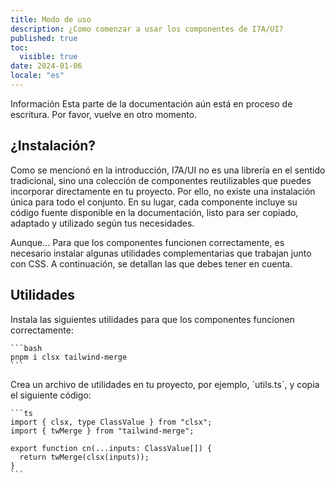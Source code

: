 ```yaml
---
title: Modo de uso
description: ¿Como comenzar a usar los componentes de I7A/UI?
published: true
toc:
  visible: true
date: 2024-01-06
locale: "es"
---
```


<Callout variant="tip">
  <CalloutTitle>Información</CalloutTitle>
  <CalloutDescription>
    Esta parte de la documentación aún está en proceso de escritura. Por favor,
    vuelve en otro momento.
  </CalloutDescription>
</Callout>

## ¿Instalación?

Como se mencionó en la introducción, I7A/UI no es una librería en el sentido tradicional, sino una colección de componentes reutilizables que puedes incorporar directamente en tu proyecto. Por ello, no existe una instalación única para todo el conjunto. En su lugar, cada componente incluye su código fuente disponible en la documentación, listo para ser copiado, adaptado y utilizado según tus necesidades.

<Callout variant="tip">
  <CalloutTitle>Aunque...</CalloutTitle>
  <CalloutDescription>
    Para que los componentes funcionen correctamente, es necesario instalar
    algunas utilidades complementarias que trabajan junto con CSS. A
    continuación, se detallan las que debes tener en cuenta.
  </CalloutDescription>
</Callout>

## Utilidades

<Steps>

  <Step>
    Instala las siguientes utilidades para que los componentes funcionen correctamente:

    ```bash
    pnpm i clsx tailwind-merge
    ```

  </Step>

  <Step>
    Crea un archivo de utilidades en tu proyecto, por ejemplo, `utils.ts`, y copia el siguiente código:

    ```ts
    import { clsx, type ClassValue } from "clsx";
    import { twMerge } from "tailwind-merge";

    export function cn(...inputs: ClassValue[]) {
      return twMerge(clsx(inputs));
    }
    ```

  </Step>

</Steps>
